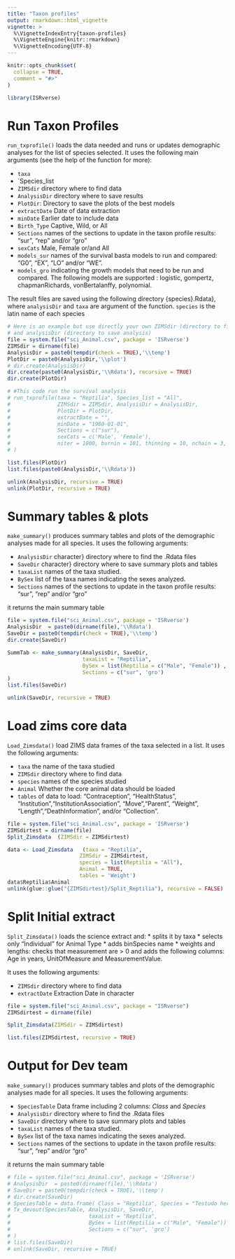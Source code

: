 ```yaml
---
title: "Taxon profiles"
output: rmarkdown::html_vignette
vignette: >
  %\VignetteIndexEntry{taxon-profiles}
  %\VignetteEngine{knitr::rmarkdown}
  %\VignetteEncoding{UTF-8}
---
```


```r
knitr::opts_chunk$set(
  collapse = TRUE,
  comment = "#>"
)
```

```r
library(ISRverse)
```

<!-- WARNING - This vignette is generated by {fusen} from dev/flat_main.Rmd: do not edit by hand -->

# Run Taxon Profiles

`run_txprofile()` loads the data needed and runs or updates demographic analyses for the list of species selected. It uses the following main arguments (see the help of the function for more):

* `taxa` 
* `Species_list
* `ZIMSdir` directory where to find data
* `AnalysisDir`  directory where to save results
* `PlotDir`: Directory to save the plots of the best models
* `extractDate `  Date of data extraction
* `minDate`  Earlier date to include data
* `Birth_Type` Captive, Wild, or All
* `Sections` names of the sections to update in the taxon profile results: "sur", "rep" and/or "gro"
* `sexCats` Male, Female or/and All
* `models_sur` names of the survival basta models to run and compared: "G0", "EX", "LO" and/or "WE".
* `models_gro` indicating the growth models that need to be run and compared. The following models are supported : logistic, gompertz, chapmanRichards, vonBertalanffy, polynomial.

The result files are saved using the following directory \code{{analysisDir}\{taxa}\{species}.Rdata}, where `analysisDir` and `taxa` are argument of the function. `species` is the latin name of each species




```r
# Here is an example but use directly your own ZIMSdir (directory to find data) 
# and analysisDir (directory to save analysis)
file = system.file("sci_Animal.csv", package = 'ISRverse')
ZIMSdir = dirname(file)
AnalysisDir = paste0(tempdir(check = TRUE),'\\temp')
PlotDir = paste0(AnalysisDir,'\\plot')
# dir.create(AnalysisDir)
dir.create(paste0(AnalysisDir,'\\Rdata'), recursive = TRUE)
dir.create(PlotDir)

# #This code run the survival analysis
# run_txprofile(taxa = "Reptilia", Species_list = "All",
#               ZIMSdir = ZIMSdir, AnalysisDir = AnalysisDir,
#               PlotDir = PlotDir,
#               extractDate = "",
#               minDate = "1980-01-01",
#               Sections = c("sur"),
#               sexCats = c('Male', 'Female'),
#               niter = 1000, burnin = 101, thinning = 10, nchain = 3, ncpus = 3
# )

list.files(PlotDir)
list.files(paste0(AnalysisDir,'\\Rdata'))

unlink(AnalysisDir, recursive = TRUE)
unlink(PlotDir, recursive = TRUE)
```

# Summary tables & plots

`make_summary()` produces summary tables and plots of the demographic analyses made for all species. It uses the following arguments:

* `AnalysisDir` character} directory where to find the .Rdata files
* `SaveDir` character} directory where to save summary plots and tables
* `taxaList` names of the taxa studied.
* `BySex` list of the taxa names indicating the sexes analyzed. 
* `Sections` names of the sections to update in the taxon profile results: "sur", "rep" and/or "gro"

it returns the main summary table


```r
file = system.file("sci_Animal.csv", package = 'ISRverse')
AnalysisDir  = paste0(dirname(file),'\\Rdata')
SaveDir = paste0(tempdir(check = TRUE),'\\temp')
dir.create(SaveDir)

SummTab <- make_summary(AnalysisDir, SaveDir,
                        taxaList = "Reptilia",
                        BySex = list(Reptilia = c("Male", "Female")) ,
                        Sections = c("sur", 'gro')
)
list.files(SaveDir)

unlink(SaveDir, recursive = TRUE)
```

# Load zims core data

`Load_Zimsdata()` load ZIMS data frames of the taxa selected in a list. It uses the following arguments:

* `taxa` the name of the taxa studied
* `ZIMSdir` directory where to find data
* `species` names of the species studied
* `Animal` Whether the core animal data should be loaded
* `tables` of data to load: "Contraception", "HealthStatus", "Institution","InstitutionAssociation", "Move","Parent", "Weight", "Length","DeathInformation", and/or "Collection".


```r
file = system.file("sci_Animal.csv", package = 'ISRverse')
ZIMSdirtest = dirname(file)
Split_Zimsdata	(ZIMSdir = ZIMSdirtest)

data <- Load_Zimsdata	(taxa = "Reptilia", 
                       ZIMSdir = ZIMSdirtest, 
                       species = list(Reptilia = "All"),
                       Animal = TRUE,
                       tables = 'Weight') 
data$Reptilia$Animal
unlink(glue::glue("{ZIMSdirtest}/Split_Reptilia"), recursive = FALSE)
```

# Split Initial extract

`Split_Zimsdata()` loads the science extract and:
* splits it by taxa 
* selects only "Individual" for Animal Type
* adds binSpecies name
* weights and lengths: checks that measurement are > 0 and adds the following columns: Age in years, UnitOfMeasure and MeasurementValue. 

It uses the following arguments:

* `ZIMSdir` directory where to find data
* `extractDate` Extraction Date in character



```r
file = system.file("sci_Animal.csv", package = "ISRverse")
ZIMSdirtest = dirname(file)

Split_Zimsdata(ZIMSdir = ZIMSdirtest)

list.files(ZIMSdirtest, recursive = TRUE)
```

# Output for Dev team

`make_summary()` produces summary tables and plots of the demographic analyses made for all species. It uses the following arguments:

* `SpeciesTable` Data frame including 2 columns: *Class* and *Species*
* `AnalysisDir` directory where to find the .Rdata files
* `SaveDir` directory where to save summary plots and tables
* `taxaList` names of the taxa studied.
* `BySex` list of the taxa names indicating the sexes analyzed. 
* `Sections` names of the sections to update in the taxon profile results: "sur", "rep" and/or "gro"

it returns the main summary table


```r
# file = system.file("sci_Animal.csv", package = 'ISRverse')
# AnalysisDir  = paste0(dirname(file),'\\Rdata')
# SaveDir = paste0(tempdir(check = TRUE),'\\temp')
# dir.create(SaveDir)
# SpeciesTable = data.frame( Class = "Reptilia", Species = "Testudo hermanni")
# Tx_devout(SpeciesTable, AnalysisDir, SaveDir,
#                         taxaList = "Reptilia",
#                         BySex = list(Reptilia = c("Male", "Female")) ,
#                         Sections = c("sur", 'gro')
# )
# list.files(SaveDir)
# unlink(SaveDir, recursive = TRUE)
```

